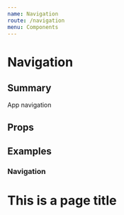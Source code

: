 ```yaml
---
name: Navigation
route: /navigation
menu: Components
---
```




# Navigation
## Summary
App navigation

## Props
<Props of={Navigation} />

## Examples

### Navigation
<Playground>

  <main style={{height: 800 + "px"}}>
    <Navigation
      items={[
        { 
          icon: "A",
          link: "/something",
          isLicensed: true,
          title: "A Link"
        },
        {
          icon: "B",
          link: "/navigation",
          isLicensed: true,
          title: "B link"
        }
      ]}
      supportWebsiteURL="https://help.sigstr.com/en/"  
    />
    <div style={{marginLeft: 88 + "px"}}>
      <h1>This is a page title</h1>
    </div>
  </main>
</Playground>

